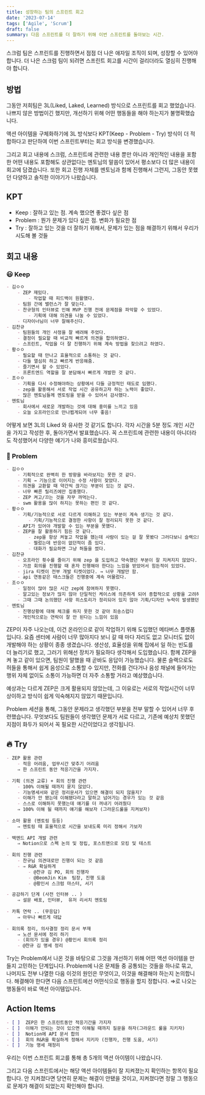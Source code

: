 ```yaml
---
title: 성장하는 팀의 스프린트 회고
date: '2023-07-14'
tags: ['Agile', 'Scrum']
draft: false
summary: 다음 스프린트를 더 잘하기 위해 이번 스프린트를 돌아보는 시간.
---
```


스크럼 팀은 스프린트를 진행하면서 점점 더 나은 애자일 조직이 되며, 성장할 수 있어야 합니다. 더 나은 스크럼 팀이 되려면 스프린트 회고를 시간이 걸리더라도 열심히 진행해야 합니다.

## 방법
그동안 저희팀은 3L(Liked, Laked, Learned) 방식으로 스프린트를 회고 했었습니다. 나쁘지 않은 방법이긴 했지만, 개선하기 위해 어떤 행동들을 해야 하는지가 불명확했습니다.

액션 아이템을 구체화하기에 3L 방식보다 KPT(Keep - Problem - Try) 방식이 더 적합하다고 판단하여 이번 스프린트부터는 회고 방식을 변경했습니다.

그리고 회고 내용에 스크럼, 스프린트에 관련한 내용 뿐만 아니라 개인적인 내용을 포함한 어떤 내용도 포함해도 상관없다는 멘토님의 말씀이 있어서 평소보다 더 많은 내용이 회고에 담겼습니다. 또한 회고 진행 자체를 멘토님과 함께 진행해서 그런지, 그동안 못했던 다양하고 솔직한 이야기가 나왔습니다.

## KPT

- Keep : 잘하고 있는 점. 계속 했으면 좋겠다 싶은 점
- Problem : 뭔가 문제가 있다 싶은 점. 변화가 필요한 점
- Try : 잘하고 있는 것을 더 잘하기 위해서, 문제가 있는 점을 해결하기 위해서 우리가 시도해 볼 것들

## 회고 내용

### 😃 Keep

```md
- 김ㅇㅇ
    - ZEP 재밌다.
        - 작업할 때 피드백이 원활했다.
    - 팀원 간에 밸런스가 잘 맞는다.
    - 찬규형의 인터뷰로 인해 MVP 진행 전에 문제점을 파악할 수 있었다.
        - 기획에 대해 의견을 나눌 수 있었다.
    - 디자이너님이 너무 잘해주신다.
- 김찬규
    - 팀원들의 개인 사정을 잘 배려해 주었다.
    - 결정이 필요할 때 비교적 빠르게 의견을 합의하였다.
    - 스프린트, 작업을 더 잘 진행하기 위해 계속 방법을 찾으려고 하였다.
- 황ㅇㅇ
    - 필요할 때 만나고 효율적으로 소통하는 것 같다.
    - 다들 열심히 하고 빠르게 반응해줌.
    - 즐기면서 할 수 있었다.
    - 프론트엔드 역할을 잘 분담해서 빠르게 개발한 것 같다.
- 조ㅇㅇ
    - 기획을 다시 수정해야하는 상황에서 다들 긍정적인 태도로 임했다.
    - zep을 활용해서 서로 작업 시간 공유하고자 하는 노력이 좋았다.
    - 많은 멘토님들께 멘토링을 받을 수 있어서 감사했다.
- 멘토님
    - 회사에서 새로운 개발하는 것에 대해 흥미를 느끼고 있음
    - 오늘 오프라인으로 만나뵙게되어 너무 좋음!
```

어떻게 보면 3L의 Liked 와 유사한 것 같기도 합니다. 각자 시간을 5분 정도 개인 시간을 가지고 작성한 후, 돌아가면서 발표했습니다. 
꼭 스프린트에 관련한 내용이 아니더라도 작성했어서 다양한 얘기가 나와 흥미로웠습니다.

### 🤔 Problem

```md
- 김ㅇㅇ
    - 기획적으로 완벽히 한 방향을 바라보지는 못한 것 같다.
    - 기획 → 기능으로 이어지는 수정 사항이 잦았다.
    - 의견을 교환할 때 약간씩 끊기는 부분이 있는 것 같다.
    - 너무 빠른 릴리즈에만 집중했다.
    - ZEP 켜고/끄는 것을 자꾸 까먹는다.
    - swm 활용을 많이 하지는 못하는 편인 것 같다.
- 황ㅇㅇ
    - 기획/기능적으로 서로 다르게 이해하고 있는 부분이 계속 생기는 것 같다.
        - 기획/기능적으로 결정한 사항이 잘 정리되지 못한 것 같다.
    - API가 있어야 개발할 수 있는 부분을 못했다.
    - ZEP을 잘 활용하기 힘든 것 같다.
        - zep을 항상 켜놓고 작업을 했는데 사람이 있는 걸 잘 못봤다 그러다보니 슬랙으로 메세지를 보냈다.
        - 찔렀는데 반응이 없던적이 좀 있다.
        - 대화가 필요하면 그냥 허들을 썼다.
- 김찬규
    - 오프라인 횟수를 줄이기 위해 zep 을 도입하고 약속했던 부분이 잘 지켜지지 않았다.
    - 가끔 회의를 진행할 때 혼자 진행해야 한다는 느낌을 받았어서 힘든적이 있었다.
    - jira 티켓이 전부 개발 티켓이었다. → 너무 개발만 함.
    - api 연동같은 태스크들은 진행중에 계속 머물렀다.
- 조ㅇㅇ
    - 일정이 많아 많은 시간 zep에 참여하지 못했다.
    - 알고있는 정보가 많지 않아 단일적인 케이스에 의존하게 되어 종합적으로 상황을 고려하지 못한 것 같다.
    - 그때 그때 논의했던 사항 히스토리가 정리되어 있지 않아 기획/디자인 누락이 발생했던 것 같다.
- 멘토님
    - 진행상황에 대해 체크를 하지 못한 것 같아 죄송스럽다
    - 개인적으로는 연락이 잘 안 된다는 느낌이 있음
```

ZEP이 자주 나오는데, 이건 온라인으로 같이 작업하기 위해 도입했던 메타버스 플랫폼입니다. 요즘 센터에 사람이 너무 많아지다 보니 갈 때 마다 자리도 없고 모니터도 없이 개발해야 하는 상황이 종종 생겼습니다.
생산성, 효율성을 위해 집에서 일 하는 빈도를 더 늘리기로 했고, 그러기 위해선 장치가 필요하다 생각해서 도입했습니다. 
함께 ZEP을 켜 놓고 같이 있으면, 팀원이 말했을 때 곧바도 응답이 가능했습니다. 물론 슬랙으로도 허들을 통해서 쉽게 음성으로 소통할 수 있지만, 전화를 건다거나 음성 채널에 들어가는 행위 자체 없이도 소통이 가능하면 더 자주 소통할 거라고 예상했습니다.

예상과는 다르게 ZEP은 크게 활용되지 않았는데, 그 이유로는 서로의 작업시간이 너무 상이하고 방식이 쉽게 익숙해지지 않았기 때문입니다.

Problem 세션을 통해, 그동안 문제라고 생각했던 부분을 전부 말할 수 있어서 너무 후련했습니다. 무엇보다도 팀원들이 생각했던 문제가 서로 다르고, 기존에 예상치 못했던 지점이 화두가 되어서 꼭 필요한 시간이었다고 생각됩니다.

## 🔥 Try

```md
- ZEP 활용 관련
    - 적응 어려움, 업무시간 맞추기 어려움
    ⇒ 한 스프린트 동안 적응기간을 가지자.
    
- 기획 (의견 교류) + 회의 진행 관련
    - 100% 이해될 때까지 묻지 않았다.
    - 기능명세서와 같은 정리문서가 있으면 해결이 되지 않을지?
    - 이해가 안 됐는데 이해됐다라고 말하고 넘어가는 경우가 있는 것 같음
    - 스스로 이해하지 못했는데 얘기를 더 꺼내기 어려웠다
    ⇒ 100% 이해 될 때까지 얘기를 해보자 (그라운드룰을 지켜보자)
    
- 소마 활용 (멘토링 등등)
    ⇒ 멘토링 때 효율적으로 시간을 보내도록 미리 정해서 가보자
    
- 백엔드 API 개발 관련
    ⇒ Notion으로 스펙 논의 및 정립, 포스트맨으로 모킹 및 테스트
    
- 회의 진행 관련
    - 찬규님 의견대로만 진행이 되는 것 같음
    - ⇒ R&R 확실하게
        - @찬규 김 PO, 회의 진행자
        - @BeomJin Kim ‍ 팀장, 진행 도움
        - @황인서 스크럼 마스터, 서기

- 공감하기 단계 (사전 인터뷰 .. )
    ⇒ 설문 배포, 인터뷰,  유저 리서치 멘토링
    
- 카톡 연락 .. (무응답)
    ⇒ 아무나 빠르게 대답
    
- 회의록 정리, 의사결정 정리 문서 부재
    ⇒ 노션 문서에 정리 하기
    - (회의가 있을 경우) @황인서 회의록 정리
    - @찬규 김 명세 정리
```

Try는 Problem에서 나온 것을 바탕으로 그것을 개선하기 위해 어떤 액션 아이템을 만들지 고민하는 단계입니다. Problem에 나온 문제들 중 공통되는 것들을 하나로 묶고, 나머지도 전부 나열한 다음 이것의 원인은 무엇이고, 이것을 해결해야 하는지 논의합니다. 해결해야 한다면 다음 스프린트에선 어떤식으로 행동을 할지 정합니다. ⇒로 나오는 행동들이 바로 액션 아이템입니다.

## Action Items

```md
- [ ]  ZEP은 한 스프린트동안 적응기간을 가지자
- [ ]  이해가 안되는 것이 있으면 이해될 때까지 질문을 하자(그라운드 룰을 지키자)
- [ ]  Notion에 API 문서 합의
- [ ]  회의 R&R을 확실하게 정해서 지키자 (진행자, 진행 도움, 서기)
- [ ]  기능 명세 재정리
```

우리는 이번 스프린트 회고를 통해 총 5개의 액션 아이템이 나왔습니다.

그리고 다음 스프린트에서는 해당 액션 아이템들이 잘 지켜졌는지 확인하는 항목이 필요합니다. 안 지켜졌다면 당연히 문제는 해결이 안됐을 것이고, 지켜졌다면 정말 그 행동으로 문제가 해결이 되었는지 확인해야 합니다.